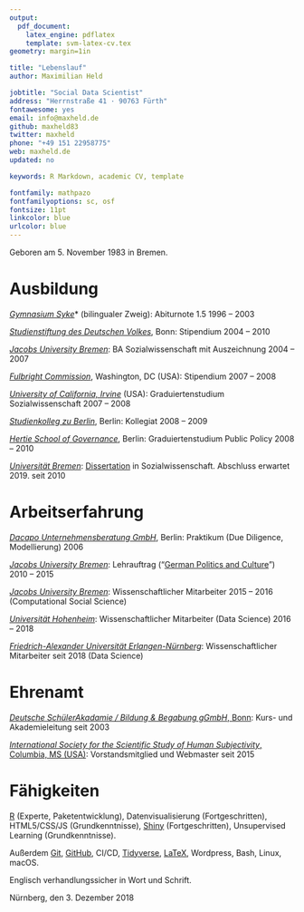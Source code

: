 ```yaml
---
output: 
  pdf_document:
    latex_engine: pdflatex
    template: svm-latex-cv.tex
geometry: margin=1in

title: "Lebenslauf"
author: Maximilian Held

jobtitle: "Social Data Scientist"
address: "Herrnstraße 41 · 90763 Fürth"
fontawesome: yes
email: info@maxheld.de
github: maxheld83
twitter: maxheld
phone: "+49 151 22958775"
web: maxheld.de
updated: no

keywords: R Markdown, academic CV, template

fontfamily: mathpazo
fontfamilyoptions: sc, osf
fontsize: 11pt
linkcolor: blue
urlcolor: blue
---
```


Geboren am 5. November 1983 in Bremen.


# Ausbildung

[*Gymnasium Syke*](http://gymnasium-syke.de)* (bilingualer Zweig): Abiturnote 1.5 \hfill 1996 -- 2003

[*Studienstiftung des Deutschen Volkes*](https://www.studienstiftung.de/), Bonn: Stipendium \hfill 2004 -- 2010

[*Jacobs University Bremen*](https://www.jacobs-university.de): BA Sozialwissenschaft mit Auszeichnung \hfill 2004 -- 2007

[*Fulbright Commission*](https://eca.state.gov/fulbright), Washington, DC (USA): Stipendium \hfill 2007 -- 2008

[*University of California, Irvine*](https://www.uci.edu) (USA): Graduiertenstudium Sozialwissenschaft \hfill 2007 -- 2008

[*Studienkolleg zu Berlin*](http://studienkolleg-zu-berlin.de), Berlin: Kollegiat \hfill 2008 -- 2009

[*Hertie School of Governance*](https://www.hertie-school.org), Berlin: Graduiertenstudium Public Policy \hfill 2008 -- 2010

[*Universität Bremen*](https://www.bigsss-bremen.de): [Dissertation](https://www.maxheld.de/schumpermas) in Sozialwissenschaft. Abschluss erwartet 2019. \hfill seit 2010


# Arbeitserfahrung

[*Dacapo Unternehmensberatung GmbH*](http://dacapo2.com/), Berlin: Praktikum (Due Diligence, Modellierung) \hfill 2006

[*Jacobs University Bremen*](https://www.jacobs-university.de): Lehrauftrag ("[German Politics and Culture](http://www.maxheld.de/gpc/)") \hfill 2010 -- 2015

<!-- [*Universität Hamburg*](https://www.uni-hamburg.de): Lehrauftrag ("[Progressive Taxation and Deliberative Democracy](https://www.maxheld.de/give-n-take/)") \hfill 2014 -->

[*Jacobs University Bremen*](https://www.jacobs-university.de): Wissenschaftlicher Mitarbeiter \hfill 2015 -- 2016
\newline (Computational Social Science)

[*Universität Hohenheim*](https://www.uni-hohenheim.de): Wissenschaftlicher Mitarbeiter (Data Science) \hfill 2016 -- 2018

[*Friedrich-Alexander Universität Erlangen-Nürnberg*](https://www.fau.de): Wissenschaftlicher Mitarbeiter \hfill seit 2018
\newline
(Data Science)


# Ehrenamt

[*Deutsche SchülerAkadamie / Bildung & Begabung gGmbH*, Bonn](https://www.deutsche-schuelerakademie.de):\newline
Kurs- und Akademieleitung \hfill seit 2003

[*International Society for the Scientific Study of Human Subjectivity*, Columbia, MS (USA) ](https://qmethod.org):\newline
Vorstandsmitglied und Webmaster \hfill seit 2015


# Fähigkeiten

[R](http://r-project.org) (Experte, Paketentwicklung), Datenvisualisierung (Fortgeschritten), HTML5/CSS/JS (Grundkenntnisse), [Shiny](http://shiny.rstudio.com) (Fortgeschritten), Unsupervised Learning (Grundkenntnisse).

Außerdem [Git](https://git-scm.com), [GitHub](https://github.com), CI/CD, [Tidyverse](https://www.tidyverse.org), [LaTeX](http://latex-project.org), Wordpress, Bash, Linux, macOS.

Englisch verhandlungssicher in Wort und Schrift.

\vspace*{5mm}

Nürnberg, den 3. Dezember 2018
